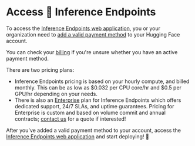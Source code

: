 # Access 🤗 Inference Endpoints

To access the [Inference Endpoints web application](https://ui.endpoints.huggingface.co/), you or your organization need to [add a valid payment method](https://huggingface.co/settings/billing) to your Hugging Face account.

<Tip>
  
You can check your <a href="https://huggingface.co/settings/billing">billing</a> if you're unsure whether you have an active payment method.
  
</Tip>

There are two pricing plans:

- Inference Endpoints pricing is based on your hourly compute, and billed monthly. This can be as low as $0.032 per CPU core/hr and $0.5 per GPU/hr depending on your needs. 
- There is also an [Enterprise](https://huggingface.co/support) plan for Inference Endpoints which offers dedicated support, 24/7 SLAs, and uptime guarantees. Pricing for Enterprise is custom and based on volume commit and annual contracts; [contact us](https://huggingface.co/inference-endpoints/dedicated/enterprise) for a quote if interested!

After you've added a valid payment method to your account, access the [Inference Endpoints web application](https://ui.endpoints.huggingface.co/) and start deploying! 🥳



